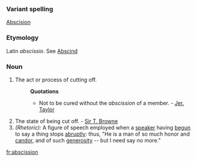 ===Variant spelling===
[[Abscision]]
===Etymology===
Latin ''abscissio''. See [[Abscind]]
===Noun===
#The act or process of cutting off.
#:'''Quotations'''
#:*Not to be cured without the ''abscission'' of a member. - [[Jer. Taylor]]
#The state of being cut off. - [[Sir T. Browne]]
#''(Rhetoric):'' A figure of speech employed when a [[speaker]] having [[begun]] to say a thing stops [[abruptly]]: thus, "He is a man of so much honor and [[candor]], and of such [[generosity]] -- but I need say no more."

[[fr:abscission]]